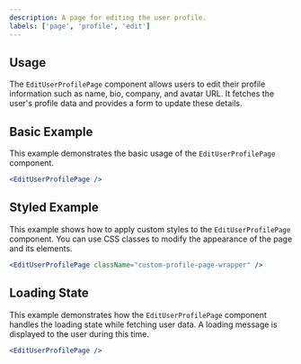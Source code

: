 ```yaml
---
description: A page for editing the user profile.
labels: ['page', 'profile', 'edit']
---
```


## Usage

The `EditUserProfilePage` component allows users to edit their profile information such as name, bio, company, and avatar URL. It fetches the user's profile data and provides a form to update these details.

## Basic Example

This example demonstrates the basic usage of the `EditUserProfilePage` component.

```jsx
<EditUserProfilePage />
```

## Styled Example

This example shows how to apply custom styles to the `EditUserProfilePage` component. You can use CSS classes to modify the appearance of the page and its elements.

```jsx
<EditUserProfilePage className="custom-profile-page-wrapper" />
```

## Loading State

This example demonstrates how the `EditUserProfilePage` component handles the loading state while fetching user data. A loading message is displayed to the user during this time.

```jsx
<EditUserProfilePage />